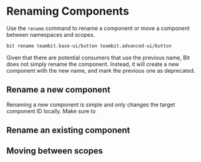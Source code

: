 # Renaming Components

Use the `rename` command to rename a component or move a component between namespaces and scopes.

```sh
bit rename teambit.base-ui/button teambit.advanced-ui/button
```

Given that there are potential consumers that use the previous name, Bit does not simply rename the component. Instead, it will create a new component with the new name, and mark the previous one as deprecated.


## Rename a new component
Renaming a new component is simple and only changes the target component ID locally. Make sure to 

## Rename an existing component


## Moving between scopes

